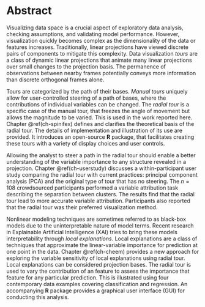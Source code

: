 <!-- Short abstract for MGRO/Bridges: -->
<!-- currently 117 words, may need to be cut to 100 -->
<!--
As the dimensionality of data increases, so does the difficulty in their visualization. Traditional linear projections view discrete pairs of linear components. _Tours_ are a class of linear projections that animate over small changes to the projection. The _manual tour_ uniquely enables an analyst to steer a path of bases. This thesis discusses an __R__ package that facilitates their creation. A user study finds the manual tour outperforms traditional visualizations on a variable attribution task. Local explanations increase the interpretability of nonlinear models by approximating the variable importance at the vicinity of one observation. This work introduces a novel approach to explore the support of explanations with the radial tour. An accompanying __R__ package facilitates this analysis.
-->

# Abstract {-}

<!-- EDA, motivation, linear projections, tours -->
Visualizing data space is a crucial aspect of exploratory data analysis, checking assumptions, and validating model performance. However, visualization quickly becomes complex as the dimensionality of the data or features increases. Traditionally, linear projections have viewed discrete pairs of components to mitigate this complexity. Data visualization _tours_ are a class of dynamic linear projections that animate many linear projections over small changes to the projection basis. The permanence of observations between nearby frames potentially conveys more information than discrete orthogonal frames alone.

<!-- manual tours and spinifex -->
Tours are categorized by the path of their bases. _Manual tours_ uniquely allow for user-controlled steering of a path of bases, where the contributions of individual variables can be changed. The _radial tour_ is a specific case of the manual tour, that freezes the angle of movement but allows the magnitude to be varied. This is used in the work reported here. Chapter \@ref(ch-spinifex) defines and clarifies the theoretical basis of the radial tour. The details of implementation and illustration of its use are provided. It introduces an open-source __R__ package, that facilitates creating these tours with a variety of display choices and user controls. <!--An interactive application, vignettes, and example code illustrate the use of the radial tour.-->

<!-- user study -->
Allowing the analyst to steer a path in the radial tour should enable a better understanding of the variable importance to any structure revealed in a projection. Chapter \@ref(ch-userstudy) discusses a within-participant user study comparing the radial tour with current practices: principal component analysis (PCA) and the original type of tour that has no steering. The $n=108$ crowdsourced participants performed a variable attribution task describing the separation between clusters. The results find that the radial tour lead to more accurate variable attribution. Participants also reported that the radial tour was their preferred visualization method.

<!-- cheem -->
Nonlinear modeling techniques are sometimes referred to as black-box models due to the uninterpretable nature of model terms. Recent research in Explainable Artificial Intelligence (XAI) tries to bring these models interpretability through _local explanations_. Local explanations are a class of techniques that approximate the linear-variable importance for prediction at one point in the data. Chapter \@ref(ch-cheem) provides a new approach for exploring the variable sensitivity of local explanations using radial tour. Local explanations can be considered projection bases. The radial tour is used to vary the contribution of an feature to assess the importance that feature for any particular prediction. This is illustrated using four contemporary data examples covering classification and regression. An accompanying __R__ package provides a graphical user interface (GUI) for conducting this analysis.

<!-- The following line is required to re-set page numbering after preliminary material. Do not remove -->
\clearpage\pagenumbering{arabic}\setcounter{page}{0}
